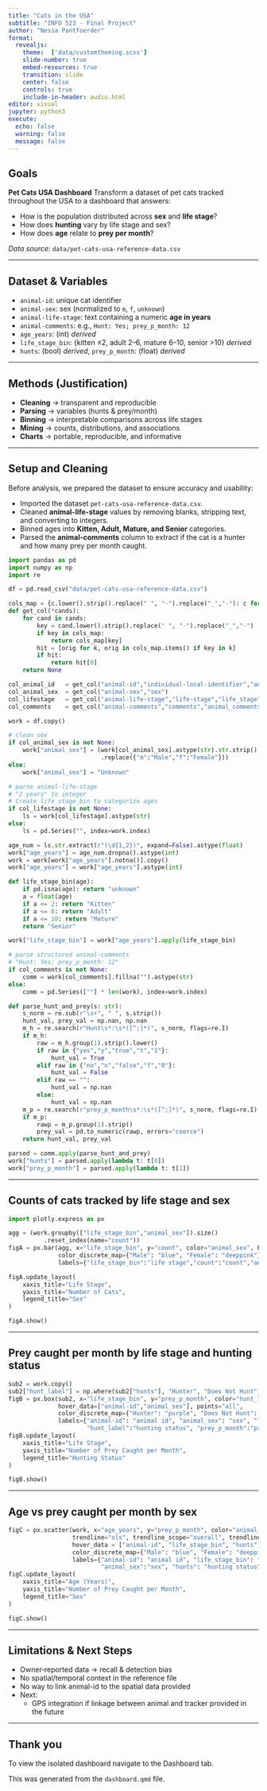 ```yaml
---
title: "Cats in the USA"
subtitle: "INFO 523 - Final Project"
author: "Nessa Pantfoerder"
format:
  revealjs:
    theme:  ['data/customtheming.scss']
    slide-number: true
    embed-resources: true
    transition: slide
    center: false
    controls: true
    include-in-header: audio.html
editor: visual
jupyter: python3
execute:
  echo: false
  warning: false
  message: false
---
```


## Goals

**Pet Cats USA Dashboard**
Transform a dataset of pet cats tracked throughout the USA to a dashboard that answers:

-   How is the population distributed across **sex** and **life stage**?
-   How does **hunting** vary by life stage and sex?
-   How does **age** relate to **prey per month**?

*Data source:* `data/pet-cats-usa-reference-data.csv`

------------------------------------------------------------------------

## Dataset & Variables

-   `animal-id`: unique cat identifier
-   `animal-sex`: sex (normalized to `m`, `f`, `unknown`)
-   `animal-life-stage`: text containing a numeric **age in years**
-   `animal-comments`: e.g., `Hunt: Yes; prey_p_month: 12`
-   `age_years`: (int) *derived*
-   `life_stage_bin`: {kitten ≤2, adult 2–6, mature 6–10, senior \>10} *derived*
-   `hunts`: (bool) *derived*, `prey_p_month`: (float) *derived*

------------------------------------------------------------------------

## Methods (Justification)

-   **Cleaning** → transparent and reproducible
-   **Parsing** → variables (hunts & prey/month)
-   **Binning** → interpretable comparisons across life stages
-   **Mining** → counts, distributions, and associations
-   **Charts** → portable, reproducible, and informative

------------------------------------------------------------------------

## Setup and Cleaning

Before analysis, we prepared the dataset to ensure accuracy and usability:

-   Imported the dataset `pet-cats-usa-reference-data.csv`.
-   Cleaned **animal-life-stage** values by removing blanks, stripping text, and converting to integers.
-   Binned ages into **Kitten, Adult, Mature, and Senior** categories.
-   Parsed the **animal-comments** column to extract if the cat is a hunter and how many prey per month caught.

```python
import pandas as pd
import numpy as np
import re

df = pd.read_csv("data/pet-cats-usa-reference-data.csv")

cols_map = {c.lower().strip().replace(" ", "-").replace("_","-"): c for c in df.columns}
def get_col(*cands):
    for cand in cands:
        key = cand.lower().strip().replace(" ", "-").replace("_","-")
        if key in cols_map:
            return cols_map[key]
        hit = [orig for k, orig in cols_map.items() if key in k]
        if hit:
            return hit[0]
    return None

col_animal_id   = get_col("animal-id","individual-local-identifier","animal_id")
col_animal_sex  = get_col("animal-sex","sex")
col_lifestage   = get_col("animal-life-stage","life-stage","life_stage")
col_comments    = get_col("animal-comments","comments","animal_comments")

work = df.copy()

# clean sex
if col_animal_sex is not None:
    work["animal_sex"] = (work[col_animal_sex].astype(str).str.strip().str.lower()
                          .replace({"m":"Male","f":"Female"}))
else:
    work["animal_sex"] = "Unknown"

# parse animal-life-stage
# "2 years" to integer
# Create life_stage_bin to categorize ages
if col_lifestage is not None:
    ls = work[col_lifestage].astype(str)
else:
    ls = pd.Series("", index=work.index)

age_num = ls.str.extract(r"(\d{1,2})", expand=False).astype(float)
work["age_years"] = age_num.dropna().astype(int)
work = work[work["age_years"].notna()].copy()
work["age_years"] = work["age_years"].astype(int)

def life_stage_bin(age):
    if pd.isna(age): return "unknown"
    a = float(age)
    if a <= 2: return "Kitten"
    if a <= 6: return "Adult"
    if a <= 10: return "Mature"
    return "Senior"

work["life_stage_bin"] = work["age_years"].apply(life_stage_bin)

# parse structured animal-comments
# "Hunt: Yes; prey_p_month: 12"
if col_comments is not None:
    comm = work[col_comments].fillna("").astype(str)
else:
    comm = pd.Series([""] * len(work), index=work.index)

def parse_hunt_and_prey(s: str):
    s_norm = re.sub(r"\s+", " ", s.strip())
    hunt_val, prey_val = np.nan, np.nan
    m_h = re.search(r"Hunt\s*:\s*([^;]*)", s_norm, flags=re.I)
    if m_h:
        raw = m_h.group(1).strip().lower()
        if raw in {"yes","y","true","t","1"}:
            hunt_val = True
        elif raw in {"no","n","false","f","0"}:
            hunt_val = False
        elif raw == "":
            hunt_val = np.nan
        else:
            hunt_val = np.nan
    m_p = re.search(r"prey_p_month\s*:\s*([^;]*)", s_norm, flags=re.I)
    if m_p:
        rawp = m_p.group(1).strip()
        prey_val = pd.to_numeric(rawp, errors="coerce")
    return hunt_val, prey_val

parsed = comm.apply(parse_hunt_and_prey)
work["hunts"] = parsed.apply(lambda t: t[0])
work["prey_p_month"] = parsed.apply(lambda t: t[1])
```

------------------------------------------------------------------------

## Counts of cats tracked by life stage and sex

```python
import plotly.express as px

agg = (work.groupby(["life_stage_bin","animal_sex"]).size()
          .reset_index(name="count"))
figA = px.bar(agg, x="life_stage_bin", y="count", color="animal_sex", barmode="group",
              color_discrete_map={"Male": "blue", "Female": "deeppink"},
              labels={"life_stage_bin":"life stage","count":"count","animal_sex":"sex"})

figA.update_layout(
    xaxis_title="Life Stage",
    yaxis_title="Number of Cats",
    legend_title="Sex"
)

figA.show()
```

------------------------------------------------------------------------

## Prey caught per month by life stage and hunting status

```python
sub2 = work.copy()
sub2["hunt_label"] = np.where(sub2["hunts"], "Hunter", "Does Not Hunt")
figB = px.box(sub2, x="life_stage_bin", y="prey_p_month", color="hunt_label",
              hover_data=["animal-id","animal_sex"], points="all",
              color_discrete_map={"Hunter": "purple", "Does Not Hunt": "green"},
              labels={"animal-id": "animal id", "animal_sex": "sex", "life_stage_bin":"life stage",
                      "hunt_label":"hunting status", "prey_p_month":"prey per month"})
figB.update_layout(
    xaxis_title="Life Stage",
    yaxis_title="Number of Prey Caught per Month",
    legend_title="Hunting Status"
)

figB.show()
```

------------------------------------------------------------------------

## Age vs prey caught per month by sex

```python
figC = px.scatter(work, x="age_years", y="prey_p_month", color="animal_sex",
                  trendline="ols", trendline_scope="overall", trendline_color_override="black",
                  hover_data = ["animal-id", "life_stage_bin", "hunts"],
                  color_discrete_map={"Male": "blue", "Female": "deeppink"},
                  labels={"animal-id": "animal id", "life_stage_bin": "life stage", "age_years":"age",
                          "animal_sex":"sex", "hunts": "hunting status","prey_p_month":"prey per month"})
figC.update_layout(
    xaxis_title="Age (Years)",
    yaxis_title="Number of Prey Caught per Month",
    legend_title="Sex"
)

figC.show()
```

------------------------------------------------------------------------

## Limitations & Next Steps

-   Owner‑reported data → recall & detection bias
-   No spatial/temporal context in the reference file
-   No way to link animal-id to the spatial data provided
-   Next:
    -   GPS integration if linkage between animal and tracker provided in the future

------------------------------------------------------------------------

## Thank you

To view the isolated dashboard navigate to the Dashboard tab.

This was generated from the `dashboard.qmd` file.